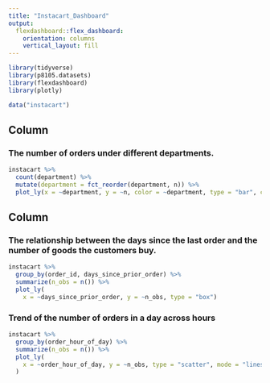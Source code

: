 ```yaml
---
title: "Instacart_Dashboard"
output: 
  flexdashboard::flex_dashboard:
    orientation: columns
    vertical_layout: fill
---
```


```r
library(tidyverse)
library(p8105.datasets)
library(flexdashboard)
library(plotly)

data("instacart")
```

Column {data-width=650}
-----------------------------------------------------------------------

### The number of orders under different departments.

```r
instacart %>%
  count(department) %>%
  mutate(department = fct_reorder(department, n)) %>%
  plot_ly(x = ~department, y = ~n, color = ~department, type = "bar", colors = "viridis")
```

Column {data-width=350}
-----------------------------------------------------------------------

### The relationship between the days since the last order and the number of goods the customers buy.

```r
instacart %>%
  group_by(order_id, days_since_prior_order) %>%
  summarize(n_obs = n()) %>%
  plot_ly(
    x = ~days_since_prior_order, y = ~n_obs, type = "box")
```

### Trend of the number of orders in a day across hours

```r
instacart %>%
  group_by(order_hour_of_day) %>%
  summarize(n_obs = n()) %>%
  plot_ly(
    x = ~order_hour_of_day, y = ~n_obs, type = "scatter", mode = "lines+markers"
  )
```

